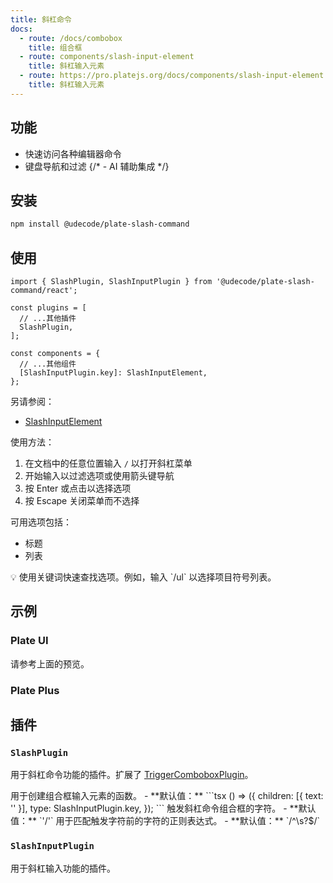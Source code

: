 ```yaml
---
title: 斜杠命令
docs:
  - route: /docs/combobox
    title: 组合框
  - route: components/slash-input-element
    title: 斜杠输入元素
  - route: https://pro.platejs.org/docs/components/slash-input-element
    title: 斜杠输入元素
---
```


<ComponentPreview name="slash-command-demo" />

<PackageInfo>

## 功能

- 快速访问各种编辑器命令
- 键盘导航和过滤
  {/* - AI 辅助集成 */}

</PackageInfo>

## 安装

```bash
npm install @udecode/plate-slash-command
```

## 使用

```tsx
import { SlashPlugin, SlashInputPlugin } from '@udecode/plate-slash-command/react';
```

```tsx
const plugins = [
  // ...其他插件
  SlashPlugin,
];
```

```tsx
const components = {
  // ...其他组件
  [SlashInputPlugin.key]: SlashInputElement,
};
```

另请参阅：
- [SlashInputElement](/components/slash-input-element)

使用方法：

1. 在文档中的任意位置输入 `/` 以打开斜杠菜单
2. 开始输入以过滤选项或使用箭头键导航
3. 按 Enter 或点击以选择选项
4. 按 Escape 关闭菜单而不选择

可用选项包括：
- 标题
- 列表

<Callout>
  💡 使用关键词快速查找选项。例如，输入 `/ul` 以选择项目符号列表。
</Callout>

## 示例

### Plate UI

请参考上面的预览。

### Plate Plus

<ComponentPreviewPro name="slash-menu-pro" />

## 插件

### `SlashPlugin`

用于斜杠命令功能的插件。扩展了 [TriggerComboboxPlugin](/docs/combobox#options)。

<API name="SlashPlugin">
<APIOptions type="SlashPluginOptions">
  <APIItem name="createComboboxInput" type="() => TSlashInputElement" optional>
    用于创建组合框输入元素的函数。
    - **默认值：** 
    ```tsx
    () => ({
      children: [{ text: '' }],
      type: SlashInputPlugin.key,
    });
    ```
  </APIItem>
  <APIItem name="trigger" type="string" optional>
    触发斜杠命令组合框的字符。
    - **默认值：** `'/'`
  </APIItem>
  <APIItem name="triggerPreviousCharPattern" type="RegExp" optional>
    用于匹配触发字符前的字符的正则表达式。
    - **默认值：** `/^\s?$/`
  </APIItem>
</APIOptions>
</API>

### `SlashInputPlugin`

用于斜杠输入功能的插件。